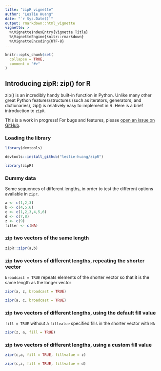```yaml
---
title: "zipR vignette"
author: "Leslie Huang"
date: "`r Sys.Date()`"
output: rmarkdown::html_vignette
vignette: >
  %\VignetteIndexEntry{Vignette Title}
  %\VignetteEngine{knitr::rmarkdown}
  %\VignetteEncoding{UTF-8}
---
```


```r
knitr::opts_chunk$set(
  collapse = TRUE,
  comment = "#>"
)
```

## Introducing zipR: zip() for R

zip() is an incredibly handy built-in function in Python. Unlike many other great Python features/structures (such as iterators, generators, and dictionaries), zip() is relatively easy to implement in R. Here is a brief introduction to `zipR`.

This is a work in progress! For bugs and features, please <a href="https://github.com/leslie-huang/zipR">open an issue on GitHub</a>.

### Loading the library

```r
library(devtools)

devtools::install_github("leslie-huang/zipR")

library(zipR)
```

### Dummy data

Some sequences of different lengths, in order to test the different options available in `zipr`.
```r
a <- c(1,2,3)
b <- c(4,5,6)
c <- c(1,2,3,4,5,6)
d <- c(7,8)
z <- c(9)
filler <- c(NA)
```

### zip two vectors of the same length

```r
zipR::zipr(a,b)

```


### zip two vectors of different lengths, repeating the shorter vector

`broadcast = TRUE` repeats elements of the shorter vector so that it is the same length as the longer vector
```r
zipr(a, z, broadcast = TRUE)

zipr(a, c, broadcast = TRUE)
```

### zip two vectors of different lengths, using the default fill value 

`fill = TRUE` without a `fillvalue` specified fills in the shorter vector with `NA`
```r
zipr(z, a, fill = TRUE)

```

### zip two vectors of different lengths, using a custom fill value
```r
zipr(c,a, fill = TRUE, fillvalue = z)

zipr(c,z, fill = TRUE, fillvalue = d)

```

